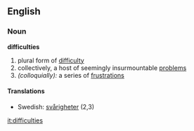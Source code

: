 ==English==

===Noun===
'''difficulties'''
# plural form of [[difficulty]]
# collectively, a host of seemingly insurmountable [[problem]]s
# ''(colloquially):'' a series of [[frustration]]s
====Translations====
*Swedish: [[svårigheter]] (2,3)

[[it:difficulties]]